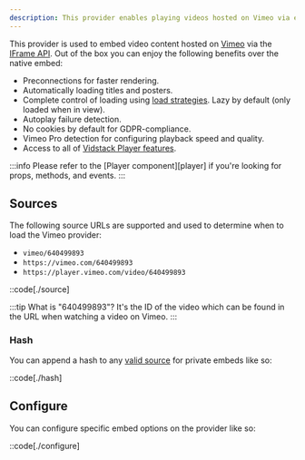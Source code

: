 ```yaml
---
description: This provider enables playing videos hosted on Vimeo via embeds.
---
```


This provider is used to embed video content hosted on [Vimeo][vimeo] via
the [IFrame API][vimeo-iframe]. Out of the box you can enjoy the following benefits over the native
embed:

- Preconnections for faster rendering.
- Automatically loading titles and posters.
- Complete control of loading using [load strategies][load-strategy]. Lazy by default (only loaded when in view).
- Autoplay failure detection.
- No cookies by default for GDPR-compliance.
- Vimeo Pro detection for configuring playback speed and quality.
- Access to all of [Vidstack Player features][player-features].

:::info
Please refer to the [Player component][player] if you're looking for props, methods, and events.
:::

[vimeo]: https://vimeo.com
[vimeo-iframe]: https://developer.vimeo.com/player/sdk
[player-features]: /docs/player#features
[load-strategy]: /docs/wc/player/core-concepts/loading#load-strategies

## Sources

The following source URLs are supported and used to determine when to load the Vimeo provider:

- `vimeo/640499893`
- `https://vimeo.com/640499893`
- `https://player.vimeo.com/video/640499893`

::code[./source]

:::tip
What is "640499893"? It's the ID of the video which can be found in the URL when watching a
video on Vimeo.
:::

### Hash

You can append a hash to any [valid source](#sources) for private embeds like so:

::code[./hash]

## Configure

You can configure specific embed options on the provider like so:

::code[./configure]
